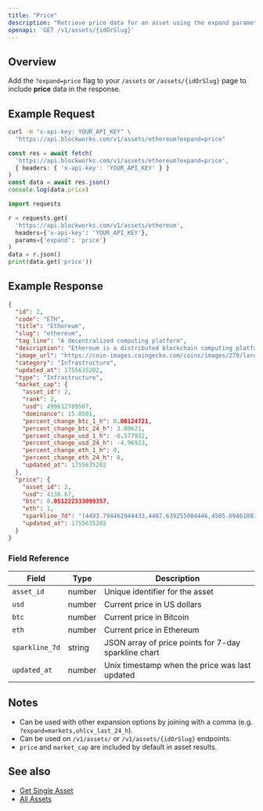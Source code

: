 ```yaml
---
title: "Price"
description: "Retrieve price data for an asset using the expand parameter"
openapi: 'GET /v1/assets/{idOrSlug}'
---
```


## Overview

Add the `?expand=price` flag to your `/assets` or `/assets/{idOrSlug}` page to include **price** data in the response.

## Example Request

<CodeGroup>

```bash cURL
curl -H "x-api-key: YOUR_API_KEY" \
  "https://api.blockworks.com/v1/assets/ethereum?expand=price"
```

```typescript TypeScript
const res = await fetch(
  'https://api.blockworks.com/v1/assets/ethereum?expand=price',
  { headers: { 'x-api-key': 'YOUR_API_KEY' } }
)
const data = await res.json()
console.log(data.price)
```

```python Python
import requests

r = requests.get(
  'https://api.blockworks.com/v1/assets/ethereum',
  headers={'x-api-key': 'YOUR_API_KEY'},
  params={'expand': 'price'}
)
data = r.json()
print(data.get('price'))
```

</CodeGroup>

## Example Response

```json
{
  "id": 2,
  "code": "ETH",
  "title": "Ethereum",
  "slug": "ethereum",
  "tag_line": "A decentralized computing platform",
  "description": "Ethereum is a distributed blockchain computing platform for smart contracts and decentralized applications. Its native token is ether (ETH), which primarily serves as a means of payment for transaction fees and as collateral for borrowing specific ERC-20 tokens within the decentralized finance (DeFi) sector.",
  "image_url": "https://coin-images.coingecko.com/coins/images/279/large/ethereum.png?1696501628",
  "category": "Infrastructure",
  "updated_at": 1755635202,
  "type": "Infrastructure",
  "market_cap": {
    "asset_id": 2,
    "rank": 2,
    "usd": 499612789507,
    "dominance": 15.8501,
    "percent_change_btc_1_h": 0.00124721,
    "percent_change_btc_24_h": 3.09621,
    "percent_change_usd_1_h": -0.577932,
    "percent_change_usd_24_h": -4.96923,
    "percent_change_eth_1_h": 0,
    "percent_change_eth_24_h": 0,
    "updated_at": 1755635202
  },
  "price": {
    "asset_id": 2,
    "usd": 4136.67,
    "btc": 0.051222333099357,
    "eth": 1,
    "sparkline_7d": "[4493.794462944433,4487.639255084446,4505.694610818703,4604.049066142797,4574.332172804435,4579.092108876254,4595.036847181483,4624.898494749982,4578.337731576656,4625.2976551497495,4648.3438688086235,4670.179855945322,4631.7114926484,4623.41037336184,4623.616783940653,4623.254789521223,4694.268944934728,4696.938045984414,4684.721270150034,4683.623251895457,4680.0479544511445,4652.702548014471,4674.336708526263,4694.894752732049,4711.303701878438,4711.445568874727,4733.4958385929085,4726.21720586936,4720.388353595213,4764.059256437557,4750.841644372325,4719.705436820722,4734.149362748608,4751.830285691614,4754.3232084568335,4774.06245369926,4765.243982238181,4733.588865981959,4776.316297664901,4747.657409847551,4735.594547898719,4757.03933741415,4701.943973098388,4729.220382220643,4592.175299090563,4604.205008544473,4660.1923575367755,4619.56155580634,4535.7410152471375,4544.62362794876,4540.55294814122,4543.235489791913,4528.902923771731,4472.9478535800845,4536.993501403145,4560.320575406474,4574.87627387969,4607.899745385121,4628.958545789431,4637.082738713241,4629.040730344081,4631.789118155533,4652.2235757529015,4644.157729100208,4646.094310068154,4629.079711825859,4641.580383906921,4639.459910312292,4633.7424645708825,4554.8381709187515,4495.27457472361,4445.927670898998,4415.829282347378,4444.639360765793,4398.416327200253,4386.035919898839,4425.195987288076,4429.387512759475,4484.038379608297,4430.532465017841,4474.621447041862,4489.322103036408,4448.557665954041,4437.237650056369,4454.865585353516,4427.505655482169,4424.581230427647,4457.974429487894,4450.17090556177,4408.254855782439,4408.192105737334,4388.622203435841,4411.922207103838,4398.197957149771,4415.321720059268,4402.30918266725,4411.294936968012,4406.7748565725105,4414.239172906332,4421.106288010189,4432.431740524485,4418.157983574278,4427.9779936676905,4423.427841805725,4417.165406421642,4411.989814369911,4435.914439706703,4454.422209228155,4482.575648159058,4476.502884147134,4461.8791539730055,4470.949341242234,4530.340506274097,4540.224310952337,4560.55754343139,4554.757519948156,4540.418094755189,4537.111670910976,4554.0672683810435,4563.720883287974,4530.230439492318,4529.979455082307,4493.546452783142,4459.252520879271,4476.649368894867,4480.210282883734,4530.179357292165,4485.033789094146,4459.5882776334265,4401.33774918774,4342.449708890175,4320.143571558077,4341.63989960528,4309.278499635083,4253.453671625841,4268.799744597591,4254.842586503113,4294.937691080915,4266.53266038923,4277.686035026836,4343.308886687448,4302.506769313587,4334.550089566177,4346.036044031518,4325.489689418948,4368.541033339547,4372.344745518553,4355.791274883982,4338.808438274305,4356.157029331578,4344.315720750668,4317.2757573282315,4345.627728915809,4295.900339297719,4288.3505536264565,4220.472426904265,4227.445219814358,4234.761347893579,4239.598140095132,4234.140358684951,4258.534261160376,4283.655570161312,4287.017474947467,4306.89780229794,4306.138414662149,4292.479206363202,4200.741955570188,4192.074136734997,4147.946675037544]",
    "updated_at": 1755635202
  }
}
```

### Field Reference

| Field | Type | Description |
|---|---|---|
| `asset_id` | number | Unique identifier for the asset |
| `usd` | number | Current price in US dollars |
| `btc` | number | Current price in Bitcoin |
| `eth` | number | Current price in Ethereum |
| `sparkline_7d` | string | JSON array of price points for 7-day sparkline chart |
| `updated_at` | number | Unix timestamp when the price was last updated |

## Notes

- Can be used with other expansion options by joining with a comma (e.g. `?expand=markets,ohlcv_last_24_h`).
- Can be used on `/v1/assets/` or `/v1/assets/{idOrSlug}` endpoints.
- `price` and `market_cap` are included by default in asset results.

## See also

- [Get Single Asset](/api-reference/assets/get-single)
- [All Assets](/api-reference/assets/list)
